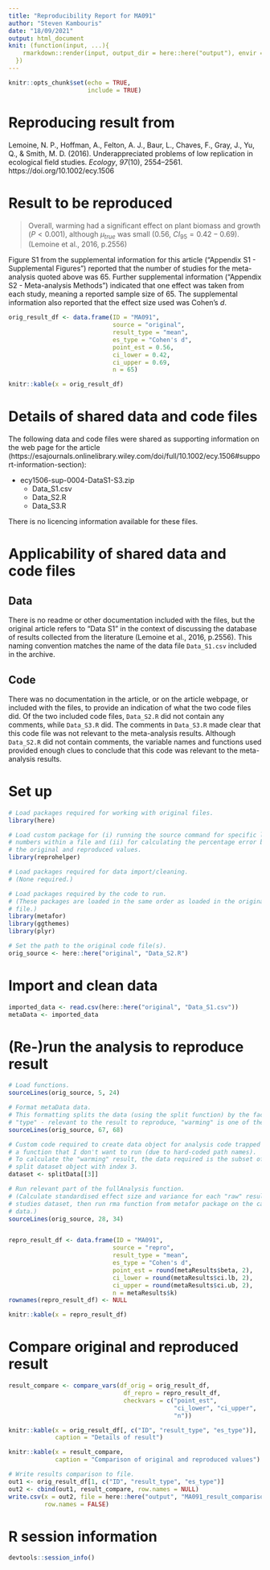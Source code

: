 ```yaml
---
title: "Reproducibility Report for MA091"
author: "Steven Kambouris"
date: "18/09/2021"
output: html_document
knit: (function(input, ...){
    rmarkdown::render(input, output_dir = here::here("output"), envir = globalenv())
  })
---
```


```r
knitr::opts_chunk$set(echo = TRUE,
                      include = TRUE)
```

# Reproducing result from

Lemoine, N. P., Hoffman, A., Felton, A. J., Baur, L., Chaves, F., Gray, J., Yu, Q., & Smith, M. D. (2016). Underappreciated problems of low replication in ecological field studies. _Ecology_, _97_(10), 2554–2561. https://doi.org/10.1002/ecy.1506

# Result to be reproduced

> Overall, warming had a significant effect on plant biomass and growth ($P < 0.001$), although $\mu_{true}$ was small ($0.56$, $CI_{95} = 0.42-0.69$). (Lemoine et al., 2016, p.2556)

Figure S1 from the supplemental information for this article ("Appendix S1 - Supplemental Figures") reported that the number of studies for the meta-analysis quoted above was 65. Further supplemental information ("Appendix S2 - Meta-analysis Methods") indicated that one effect was taken from each study, meaning a reported sample size of 65. The supplemental information also reported that the effect size used was Cohen's _d_.

```r
orig_result_df <- data.frame(ID = "MA091",
                             source = "original",
                             result_type = "mean",
                             es_type = "Cohen's d",
                             point_est = 0.56,
                             ci_lower = 0.42,
                             ci_upper = 0.69,
                             n = 65)

knitr::kable(x = orig_result_df)
```

# Details of shared data and code files

The following data and code files were shared as supporting information on the web page for the article (https://esajournals.onlinelibrary.wiley.com/doi/full/10.1002/ecy.1506#support-information-section):

* ecy1506-sup-0004-DataS1-S3.zip
    + Data_S1.csv
    + Data_S2.R
    + Data_S3.R

There is no licencing information available for these files.

# Applicability of shared data and code files

## Data
There is no readme or other documentation included with the files, but the original article refers to "Data S1" in the context of discussing the database of results collected from the literature (Lemoine et al., 2016, p.2556). This naming convention matches the name of the data file `Data_S1.csv` included in the archive.

## Code
There was no documentation in the article, or on the article webpage, or included with the files, to provide an indication of what the two code files did. Of the two included code files, `Data_S2.R` did not contain any comments, while `Data_S3.R` did. The comments in `Data_S3.R` made clear that this code file was not relevant to the meta-analysis results. Although `Data_S2.R` did not contain comments, the variable names and functions used provided enough clues to conclude that this code was relevant to the meta-analysis results.

# Set up
```r

# Load packages required for working with original files.
library(here)

# Load custom package for (i) running the source command for specific line
# numbers within a file and (ii) for calculating the percentage error between
# the original and reproduced values.
library(reprohelper)

# Load packages required for data import/cleaning.
# (None required.)

# Load packages required by the code to run.
# (These packages are loaded in the same order as loaded in the original code
# file.)
library(metafor)
library(ggthemes)
library(plyr)

# Set the path to the original code file(s).
orig_source <- here::here("original", "Data_S2.R")
```

# Import and clean data
```r

imported_data <- read.csv(here::here("original", "Data_S1.csv"))
metaData <- imported_data

```

# (Re-)run the analysis to reproduce result
```r

# Load functions.
sourceLines(orig_source, 5, 24)

# Format metaData data.
# This formatting splits the data (using the split function) by the factor
# "type" - relevant to the result to reproduce, "warming" is one of the types.
sourceLines(orig_source, 67, 68)

# Custom code required to create data object for analysis code trapped within
# a function that I don't want to run (due to hard-coded path names).
# To calculate the "warming" result, the data required is the subset of the
# split dataset object with index 3.
dataset <- splitData[[3]]

# Run relevant part of the fullAnalysis function.
# (Calculate standardised effect size and variance for each "raw" result in the
# studies dataset, then run rma function from metafor package on the calculated
# data.)
sourceLines(orig_source, 28, 34)


repro_result_df <- data.frame(ID = "MA091",
                             source = "repro",
                             result_type = "mean",
                             es_type = "Cohen's d",
                             point_est = round(metaResults$beta, 2),
                             ci_lower = round(metaResults$ci.lb, 2),
                             ci_upper = round(metaResults$ci.ub, 2),
                             n = metaResults$k)
rownames(repro_result_df) <- NULL

knitr::kable(x = repro_result_df)

```

# Compare original and reproduced result
```r

result_compare <- compare_vars(df_orig = orig_result_df,
                                df_repro = repro_result_df,
                                checkvars = c("point_est",
                                              "ci_lower", "ci_upper",
                                              "n"))

knitr::kable(x = orig_result_df[, c("ID", "result_type", "es_type")],
             caption = "Details of result")

knitr::kable(x = result_compare,
             caption = "Comparison of original and reproduced values")

# Write results comparison to file.
out1 <- orig_result_df[1, c("ID", "result_type", "es_type")]
out2 <- cbind(out1, result_compare, row.names = NULL)
write.csv(x = out2, file = here::here("output", "MA091_result_comparison.csv"),
          row.names = FALSE)

```

# R session information

```r
devtools::session_info()
```
